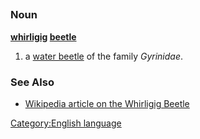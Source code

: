 =={{en}}==
[[Category:English language]]
===Noun===
'''[[whirligig]] [[beetle]]'''

#a [[water beetle]] of the family ''Gyrinidae''.
===See Also===
*[[w:whirligig beetle|Wikipedia article on the Whirligig Beetle]]